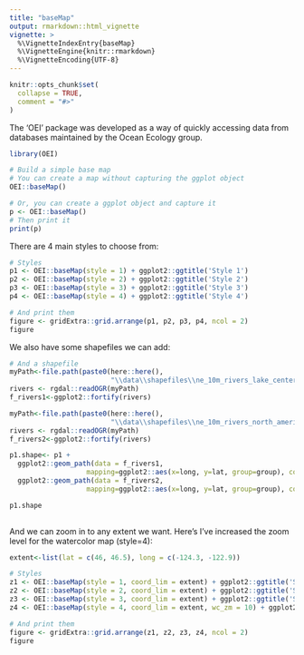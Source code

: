 ```yaml
---
title: "baseMap"
output: rmarkdown::html_vignette
vignette: >
  %\VignetteIndexEntry{baseMap}
  %\VignetteEngine{knitr::rmarkdown}
  %\VignetteEncoding{UTF-8}
---
```


```r
knitr::opts_chunk$set(
  collapse = TRUE,
  comment = "#>"
)
```

The 'OEI' package was developed as a way of quickly accessing data from databases maintained by the Ocean Ecology group.

```r
library(OEI)
```

```r
# Build a simple base map
# You can create a map without capturing the ggplot object
OEI::baseMap()
```

```r
# Or, you can create a ggplot object and capture it
p <- OEI::baseMap()
# Then print it
print(p)
```

There are 4 main styles to choose from:

```r
# Styles
p1 <- OEI::baseMap(style = 1) + ggplot2::ggtitle('Style 1')
p2 <- OEI::baseMap(style = 2) + ggplot2::ggtitle('Style 2')
p3 <- OEI::baseMap(style = 3) + ggplot2::ggtitle('Style 3')
p4 <- OEI::baseMap(style = 4) + ggplot2::ggtitle('Style 4')

# And print them
figure <- gridExtra::grid.arrange(p1, p2, p3, p4, ncol = 2)
figure

```

We also have some shapefiles we can add:

```r

# And a shapefile
myPath<-file.path(paste0(here::here(),
                         "\\data\\shapefiles\\ne_10m_rivers_lake_centerlines.shp"))
rivers <- rgdal::readOGR(myPath)
f_rivers1<-ggplot2::fortify(rivers)

myPath<-file.path(paste0(here::here(),
                         "\\data\\shapefiles\\ne_10m_rivers_north_america.shp"))
rivers <- rgdal::readOGR(myPath)
f_rivers2<-ggplot2::fortify(rivers)

p1.shape<- p1 +
  ggplot2::geom_path(data = f_rivers1,
                   mapping=ggplot2::aes(x=long, y=lat, group=group), color="blue") +
  ggplot2::geom_path(data = f_rivers2,
                   mapping=ggplot2::aes(x=long, y=lat, group=group), color="blue")

p1.shape
  
```

And we can zoom in to any extent we want.  Here's I've increased the zoom level for the watercolor map (style=4):

```r

extent<-list(lat = c(46, 46.5), long = c(-124.3, -122.9))

# Styles
z1 <- OEI::baseMap(style = 1, coord_lim = extent) + ggplot2::ggtitle('Style 1')
z2 <- OEI::baseMap(style = 2, coord_lim = extent) + ggplot2::ggtitle('Style 2')
z3 <- OEI::baseMap(style = 3, coord_lim = extent) + ggplot2::ggtitle('Style 3')
z4 <- OEI::baseMap(style = 4, coord_lim = extent, wc_zm = 10) + ggplot2::ggtitle('Style 4')

# And print them
figure <- gridExtra::grid.arrange(z1, z2, z3, z4, ncol = 2)
figure
  
```

